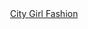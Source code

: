 ```{=html}
<header>
    <div class="container">
        <div class="header-content">
            <a href="./" class="logo">City Girl Fashion</a>
        </div>
    </div>
</header>
```